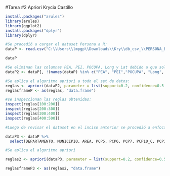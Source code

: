 #Tarea #2 Apriori
Krycia Castillo

```{r}
install.packages("arules")
library(arules)
library(ggplot2)
install.packages("dplyr")
library(dplyr)

```

```{r}
#Se procedió a cargar el dataset Persona a R:
dataP <- read.csv("C:\\Users\\lmpgp\\Downloads\\Kry\\db_csv_\\PERSONA_BDP.csv", sep=",")

dataP

#Se eliminan las columnas PEA, PEI, POCUPA, Long y Lat debido a que solo incluyen un valor que se repite y que no aportan valor al análisis:
dataP2 <- dataP[, !(names(dataP) %in% c("PEA", "PEI","POCUPA", "Long", "Lat"))]

#Se aplica el algoritmo apriori a todo el set de datos:
reglas <- apriori(dataP2, parameter = list(support=0.2, confidence=0.5 ))
reglasframeP <- as(reglas, "data.frame")

#se inspeccionan las reglas obtenidas:
inspect(reglas[100:200])
inspect(reglas[200:300])
inspect(reglas[300:400])
inspect(reglas[400:500])
```

```{r}
#Luego de revisar el dataset en el inciso anterior se procedió a enfocarnos en las columnas que se obserban a continuación, se han observado reglas que se relacionan con el nivel de estudios, idiomas que habla la persona y el grupo étnico con el cual se identifican:

dataP3 <- dataP %>%
  select(DEPARTAMENTO, MUNICIPIO, AREA, PCP5, PCP6, PCP7, PCP10_C, PCP12, PCP13, PCP14, PCP15, PCP17_A, PCP17_B, PCP18, PCP19, PCP20, PCP20_B, ESTUDIAGEO, PCP20_C, PCP21, PCP22, PCP23_A, PCP23_B, PCP23_C, PCP24, PCP25_A, PCP25_B, PCP25_C, PCP26_A, PCP26_B, PCP26_C, PCP30_2D, PCP30_1D, PCP31_D, PCP32_2D, PCP32_1D, PCP34, PCP35_A, PCP35_B, PCP35_C, PCP37, NIVGRADO, ANEDUCA)

#Se aplica el algoritmo apriori

reglas2 <- apriori(dataP3, parameter = list(support=0.2, confidence=0.5 ))

reglasframeP3 <- as(reglas2, "data.frame")


```



